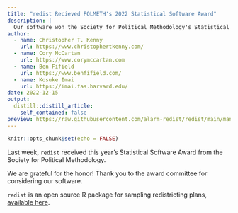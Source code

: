 ```yaml
---
title: "redist Recieved POLMETH's 2022 Statistical Software Award"
description: |
  Our software won the Society for Political Methodology's Statistical Software Award.
author:
  - name: Christopher T. Kenny
    url: https://www.christophertkenny.com/
  - name: Cory McCartan
    url: https://www.corymccartan.com
  - name: Ben Fifield
    url: https://www.benfifield.com/
  - name: Kosuke Imai
    url: https://imai.fas.harvard.edu/
date: 2022-12-15
output:
  distill::distill_article:
    self_contained: false
preview: https://raw.githubusercontent.com/alarm-redist/redist/main/man/figures/logo.png
---
```



```r
knitr::opts_chunk$set(echo = FALSE)
```


Last week, `redist` received this year's Statistical Software Award from the Society for Political Methodology.


We are grateful for the honor! Thank you to the award committee for considering our software.

`redist` is an open source R package for sampling redistricting plans, [available here](https://alarm-redist.org/redist/).


